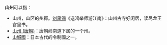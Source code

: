 '''山州'''可以指：
*山州，山区的州郡。[[刘禹锡|刘禹锡]]《送鸿举师游江南》：山州古寺好闲居，读尽龙王宫里书。
*[[山州_(唐朝)|山州 (唐朝)]]：唐朝岭南道下属的一个州。
*[[山城國|山城國]]：日本古代的令制國之一。

{{Disambig|S|Cat=二字亚洲地名消歧义}}